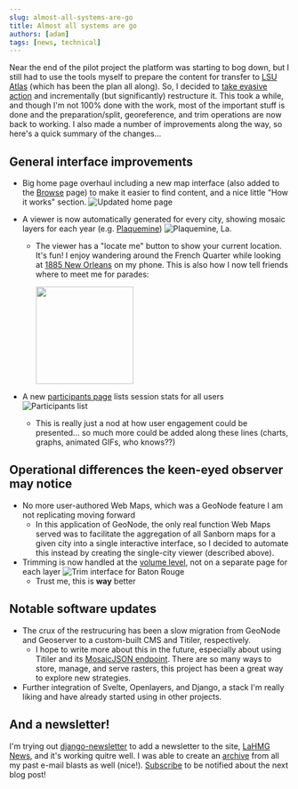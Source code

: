 ```yaml
---
slug: almost-all-systems-are-go
title: Almost all systems are go
authors: [adam]
tags: [news, technical]
---
```


Near the end of the pilot project the platform was starting to bog down, but I still had to use the tools myself to prepare the content for transfer to [LSU Atlas](http://atlas.ga.lsu.edu) (which has been the plan all along). So, I decided to [take evasive action](https://github.com/mradamcox/loc-insurancemaps/issues/99) and incrementally (but significantly) restructure it. This took a while, and though I'm not 100% done with the work, most of the important stuff is done and the preparation/split, georeference, and trim operations are now back to working. I also made a number of improvements along the way, so here's a quick summary of the changes...

<!-- truncate -->

## General interface improvements

- Big home page overhaul including a new map interface (also added to the [Browse](https://oldinsurancemaps.net/browse?utm_source=blog) page) to make it easier to find content, and a nice little "How it works" section.
    ![Updated home page](browse-map-alone.png)
- A viewer is now automatically generated for every city, showing mosaic layers for each year (e.g. [Plaquemine](https://oldinsurancemaps.net/viewer/plaquemine-la?utm_source=blog))
    ![Plaquemine, La.](plaquemine-short.png)

    - The viewer has a "locate me" button to show your current location. It's fun! I enjoy wandering around the French Quarter while looking at [1885 New Orleans](https://oldinsurancemaps.net/viewer/new-orleans-la/?sanborn03376_004=0&sanborn03376_003=0&sanborn03376_002=100&sanborn03376_001=0&utm_source=blog#/center/-90.06393,29.95817/zoom/16.4) on my phone. This is also how I now tell friends where to meet me for parades:

      <img src={Screenshot} width="175px" />
- A new [participants page](https://oldinsurancemaps.net/participants?utm_source=newsletter) lists session stats for all users
    ![Participants list](participants-sample.png)
    - This is really just a nod at how user engagement could be presented... so much more could be added along these lines (charts, graphs, animated GIFs, who knows??)

## Operational differences the keen-eyed observer may notice

- No more user-authored Web Maps, which was a GeoNode feature I am not replicating moving forward
    - In this application of GeoNode, the only real function Web Maps served was to facilitate the aggregation of all Sanborn maps for a given city into a single interactive interface, so I decided to automate this instead by creating the single-city viewer (described above).
- Trimming is now handled at the [volume level](https://oldinsurancemaps.net/loc/trim/sanborn03275_004/?utm_source=blog), not on a separate page for each layer
    ![Trim interface for Baton Rouge](multitrim-baton-rouge.png)
    - Trust me, this is **way** better

## Notable software updates

- The crux of the restrucuring has been a slow migration from GeoNode and Geoserver to a custom-built CMS and Titiler, respectively.
    - I hope to write more about this in the future, especially about using Titiler and its [MosaicJSON endpoint](https://developmentseed.org/titiler/examples/notebooks/Working_with_MosaicJSON/). There are so many ways to store, manage, and serve rasters, this project has been a great way to explore new strategies.
- Further integration of Svelte, Openlayers, and Django, a stack I'm really liking and have already started using in other projects.

## And a newsletter!

I'm trying out [django-newsletter](https://github.com/jazzband/django-newsletter) to add a newsletter to the site, [LaHMG News](https://oldinsurancemaps.net/newsletter/lahmg-news/?utm_source=blog), and it's working quitre well. I was able to create an [archive](https://oldinsurancemaps.net/newsletter/lahmg-news/archive/) from all my past e-mail blasts as well (nice!). [Subscribe](https://oldinsurancemaps.net/newsletter/lahmg-news/subscribe/?utm_source=blog) to be notified about the next blog post!
